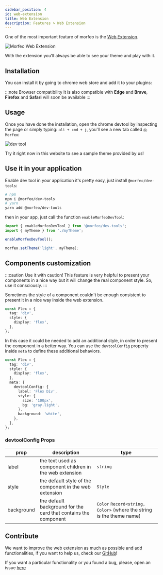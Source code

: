 ```yaml
---
sidebar_position: 4
id: web-extension
title: Web Extension
description: Features > Web Extension
---
```



One of the most important feature of morfeo is the [Web Extension](https://chrome.google.com/webstore/detail/morfeo/phhhjdmeicikchjnpepljcdgbmipipcl).

![Morfeo Web Extension](../../static/img/devtool/hero.png)

With the extension you'll always be able to see your theme and play with it.

## Installation

You can install it by going to chrome web store and add it to your plugins:

<AddToChrome />

:::note Browser compatibility
It is also compatible with **Edge** and **Brave**, **Firefox** and **Safari** will soon be available
:::

## Usage

Once you have done the installation, open the chrome devtool by inspecting the page or simply typing:
`alt + cmd + j`, you'll see a new tab called `Ⓜ️ Morfeo`:

![dev tool](../../static/img/devtool/tabs.png)

Try it right now in this website to see a sample theme provided by us!

## Use it in your application

Enable dev tool in your application it's pretty easy, just install `@morfeo/dev-tools`:

```bash
# npm
npm i @morfeo/dev-tools
# yarn
yarn add @morfeo/dev-tools
```

then in your app, just call the function `enableMorfeoDevTool`:

```typescript
import { enableMorfeoDevTool } from '@morfeo/dev-tools';
import { myTheme } from './myTheme';

enableMorfeoDevTool();

morfeo.setTheme('light', myTheme);
```

## Components customization

:::caution Use it with caution!
This feature is very helpful to present your components in a nice way but it will change the real component style.
So, use it consciously.
:::

Sometimes the style of a component couldn't be enough consistent to present it in a nice way inside the web extension.

```typescript
const Flex = {
  tag: 'div',
  style: {
    display: 'flex',
  },
};
```

In this case it could be needed to add an additional style, in order to present the component in a better way. You can use the `devtoolConfig` property inside `meta` to define these additional behaviors.

```typescript
const Flex = {
  tag: 'div',
  style: {
    display: 'flex',
  },
  meta: {
    devtoolConfig: {
      label: 'Flex Div',
      style: {
        size: '100px',
        bg: 'gray.light',
      },
      background: 'white',
    },
  },
};
```

### devtoolConfig Props

| prop       | description                                                     | type                                                                 |
| ---------- | --------------------------------------------------------------- | -------------------------------------------------------------------- |
| label      | the text used as component children in the web extension        | `string`                                                             |
| style      | the default style of the component in the web extension         | `Style`                                                              |
| background | the default background for the card that contains the component | `Color` `Record<string, Color>` (where the string is the theme name) |

## Contribute

We want to improve the web extension as much as possible and add functionalities, If you want to help us, check our [GitHub](https://github.com/morfeojs/morfeo)!

If you want a particular functionality or you found a bug, please, open an issue [here](https://github.com/morfeojs/morfeo/issues)
